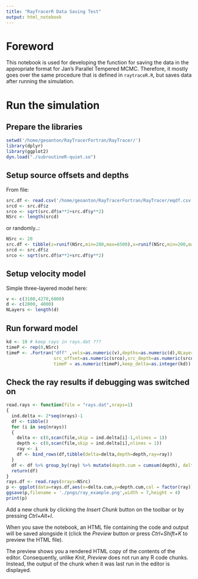 ```yaml
---
title: "RayTracerR Data Saving Test"
output: html_notebook
---
```


# Foreword 

This notebook is used for developing the function for saving the data in the appropriate format for Jan's Parallel Tempered MCMC. Therefore, it mostly goes over the same procedure that is defined in `raytraceR.R`, but saves data after running the simulation.

# Run the simulation
## Prepare the libraries

```r
setwd('/home/geoanton/RayTracerFortran/RayTracer/')
library(dplyr)
library(ggplot2)
dyn.load("./subroutineR-quiet.so")

```
## Setup source offsets and depths

From file:

```r
src.df <- read.csv('/home/geoanton/RayTracerFortran/RayTracer/eqdf.csv',header=T)
srcd <- src.df$z
srco <- sqrt(src.df$x**2+src.df$y**2)
NSrc <- length(srcd)
```

or randomly..:

```r
NSrc <- 20
src.df <- tibble(z=runif(NSrc,min=200,max=6500),x=runif(NSrc,min=200,max=4500),y=runif(NSrc,min=200,max=4500))
srcd <- src.df$z
srco <- sqrt(src.df$x**2+src.df$y**2)
```

## Setup velocity model

Simple three-layered model here:

```r
v <- c(3100,4270,6000)
d <- c(2000, 4000)
NLayers <- length(d)

```

## Run forward model

```r
kd <- 10 # keep rays in rays.dat ???
timeP <- rep(0,NSrc)
timeP <- .Fortran("dff" ,vels=as.numeric(v),depths=as.numeric(d),NLayers=as.integer(NLayers),
                  src_offset=as.numeric(srco),src_depth=as.numeric(srcd),NSrc=as.integer(NSrc),
                  timeP = as.numeric(timeP),keep_delta=as.integer(kd))
```

## Check the ray results if debugging was switched on
```r
read.rays <- function(file = "rays.dat",nrays=1)
{
  ind.delta <- 2*seq(nrays)-1
  df <- tibble()
  for (i in seq(nrays))
  {
    delta <- c(0,scan(file,skip = ind.delta[i]-1,nlines = 1))
    depth <- c(0,scan(file,skip = ind.delta[i],nlines = 1))
    ray <- i
    df <- bind_rows(df,tibble(delta=delta,depth=depth,ray=ray))
  }
  df <- df %>% group_by(ray) %>% mutate(depth.cum = cumsum(depth), delta.cum = cumsum(delta) )
  return(df)
}
rays.df <- read.rays(nrays=NSrc)
p <- ggplot(data=rays.df,aes(x=delta.cum,y=depth.cum,col = factor(ray))) + geom_line() + scale_y_reverse()+geom_point()+geom_hline(yintercept = c(0,d),linetype=2)
ggsave(p,filename = './pngs/ray_example.png',width = 7,height = 4)
print(p)
```


Add a new chunk by clicking the *Insert Chunk* button on the toolbar or by pressing *Ctrl+Alt+I*.

When you save the notebook, an HTML file containing the code and output will be saved alongside it (click the *Preview* button or press *Ctrl+Shift+K* to preview the HTML file).

The preview shows you a rendered HTML copy of the contents of the editor. Consequently, unlike *Knit*, *Preview* does not run any R code chunks. Instead, the output of the chunk when it was last run in the editor is displayed.
